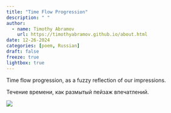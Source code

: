 ```yaml
---
title: "Time Flow Progression"
description: " "
author:
  - name: Timothy Abramov
    url: https://timothyabramov.github.io/about.html
date: 12-26-2024
categories: [poem, Russian] 
draft: false
freeze: true
lightbox: true
---
```


Time flow progression, as a fuzzy reflection of our impressions.

Течение времени, как размытый пейзаж впечатлений. 

![](images/1.jpg){group="group1"}